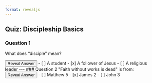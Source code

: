 ```yaml
---
format: revealjs
---
```


## Quiz: Discipleship Basics

### Question 1

What does "disciple" mean?

```{=html}
<button class="reveal-btn" data-question="1">Reveal Answer</button>

<div id="answer1" class="answer-box" style="display:none;">
  Correct answer: <strong>A follower of Jesus</strong> (Matthew 28:19)
</div>

<!-- Mark correct answer in your list -->

- [ ] A student
- [x] A follower of Jesus
- [ ] A religious leader

---

### Question 2

"Faith without works is dead" is from:


<button class="reveal-btn" data-question="2">Reveal Answer</button>

<div id="answer2" class="answer-box" style="display:none;">
  Correct answer: <strong>James 2</strong>
</div>

<!-- Mark correct answer in your list -->

- [ ] Matthew 5
- [x] James 2
- [ ] John 3
```
